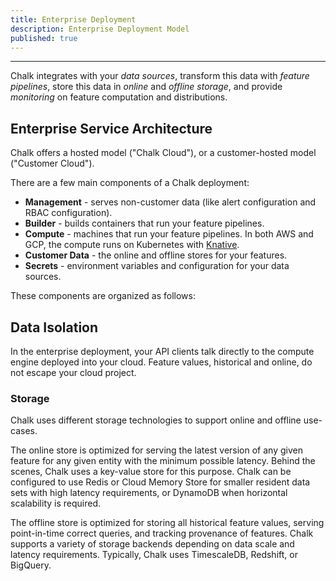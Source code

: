 ```yaml
---
title: Enterprise Deployment
description: Enterprise Deployment Model
published: true
---
```



---

Chalk integrates with your _data sources_, transform this data with _feature pipelines_,
store this data in _online_ and _offline storage_, and provide _monitoring_ on feature computation and distributions.

## Enterprise Service Architecture

Chalk offers a hosted model ("Chalk Cloud"), or a customer-hosted model ("Customer Cloud").

There are a few main components of a Chalk deployment:

- **Management** - serves non-customer data (like alert configuration and RBAC configuration).
- **Builder** - builds containers that run your feature pipelines.
- **Compute** - machines that run your feature pipelines. In both AWS and GCP, the compute runs on
  Kubernetes with [Knative](https://knative.dev/).
- **Customer Data** - the online and offline stores for your features.
- **Secrets** - environment variables and configuration for your data sources.

These components are organized as follows:

<ServiceDiagramSwitcher />

## Data Isolation

In the enterprise deployment, your API clients talk directly to the compute engine deployed into your cloud.
Feature values, historical and online, do not escape your cloud project.

### Storage

Chalk uses different storage technologies to support online and offline use-cases.

The online store is optimized for serving the latest version of any given feature for any given entity with the minimum possible latency.
Behind the scenes, Chalk uses a key-value store for this purpose.
Chalk can be configured to use Redis or Cloud Memory Store for smaller resident data sets with high latency requirements,
or DynamoDB when horizontal scalability is required.

The offline store is optimized for storing all historical feature values, serving point-in-time correct queries,
and tracking provenance of features.
Chalk supports a variety of storage backends depending on data scale and latency requirements.
Typically, Chalk uses TimescaleDB, Redshift, or BigQuery.
